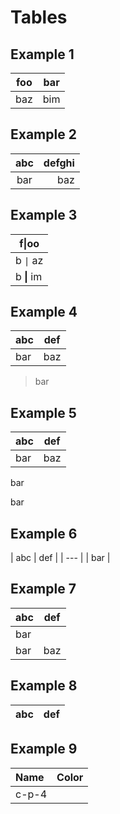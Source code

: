 

# Tables

## Example 1

| foo | bar |
| --- | --- |
| baz | bim |

## Example 2

| abc | defghi |
:-: | -----------:
bar | baz

## Example 3

| f\|oo  |
| ------ |
| b `\|` az |
| b **\|** im |

## Example 4

| abc | def |
| --- | --- |
| bar | baz |
> bar

## Example 5

| abc | def |
| --- | --- |
| bar | baz |
bar

bar

## Example 6

| abc | def |
| --- |
| bar |

## Example 7

| abc | def |
| --- | --- |
| bar |
| bar | baz | boo |

## Example 8

| abc | def |
| --- | --- |

## Example 9

| Name | Color |
| :--- | :--- |
| c-p-4 | <Swatch value="var(--c-p-4)" /> |
